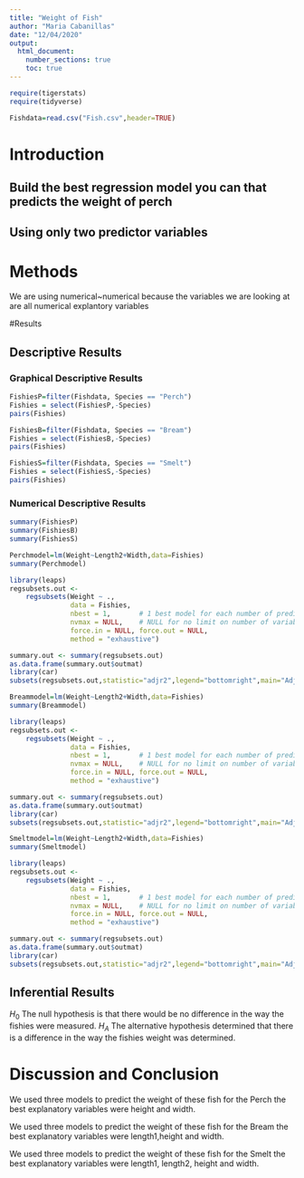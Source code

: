```yaml
---
title: "Weight of Fish"
author: "Maria Cabanillas"
date: "12/04/2020"
output: 
  html_document:
    number_sections: true
    toc: true
---
```



```r
require(tigerstats)
require(tidyverse)
```


```r
Fishdata=read.csv("Fish.csv",header=TRUE)
```

# Introduction

<!--In this section you explain what you are trying to show.  Where did the data come from?  What is the research or other question you are trying to answer?!-->

## Build the best regression model you can that predicts the weight of perch
## Using only two predictor variables  


# Methods

<!--Decide on your methods:  use "variable analysis" or other appropriate descriptors.  Make sure to choose at least one graphical method and at least one numerical method.!-->

We are using numerical~numerical because the variables we are looking at are all numerical explantory variables

#Results

<!--Divide this section into two sub-sections:  One for your descriptive  results and one for your inferential results.!-->

## Descriptive Results

### Graphical Descriptive Results

```r
FishiesP=filter(Fishdata, Species == "Perch")
Fishies = select(FishiesP,-Species)
pairs(Fishies)
```

```r
FishiesB=filter(Fishdata, Species == "Bream")
Fishies = select(FishiesB,-Species)
pairs(Fishies)
```

```r
FishiesS=filter(Fishdata, Species == "Smelt")
Fishies = select(FishiesS,-Species)
pairs(Fishies)
```

<!--Graphical results here.  Make sure to show your code.  Provide appropriate labels for axes, giving units if possible, and provide a good title for the graph, too.  Use the graphical results to describe the patterns if any that exist in the data as focused toward the research question!-->



### Numerical Descriptive Results

```r
summary(FishiesP)
summary(FishiesB)
summary(FishiesS)
```


<!--Numerical results go here. Use the numerical results to describe the patterns if any that exist in the data as focused toward the research question!-->

```r
Perchmodel=lm(Weight~Length2+Width,data=Fishies)
summary(Perchmodel)
```
```r
library(leaps)
regsubsets.out <-
    regsubsets(Weight ~ .,
               data = Fishies,
               nbest = 1,       # 1 best model for each number of predictors
               nvmax = NULL,    # NULL for no limit on number of variables
               force.in = NULL, force.out = NULL,
               method = "exhaustive")

summary.out <- summary(regsubsets.out)
as.data.frame(summary.out$outmat)
library(car)
subsets(regsubsets.out,statistic="adjr2",legend="bottomright",main="Adjusted R^2")
```


```r
Breammodel=lm(Weight~Length2+Width,data=Fishies)
summary(Breammodel)
```
```r
library(leaps)
regsubsets.out <-
    regsubsets(Weight ~ .,
               data = Fishies,
               nbest = 1,       # 1 best model for each number of predictors
               nvmax = NULL,    # NULL for no limit on number of variables
               force.in = NULL, force.out = NULL,
               method = "exhaustive")

summary.out <- summary(regsubsets.out)
as.data.frame(summary.out$outmat)
library(car)
subsets(regsubsets.out,statistic="adjr2",legend="bottomright",main="Adjusted R^2")
```

```r
Smeltmodel=lm(Weight~Length2+Width,data=Fishies)
summary(Smeltmodel)
```
```r
library(leaps)
regsubsets.out <-
    regsubsets(Weight ~ .,
               data = Fishies,
               nbest = 1,       # 1 best model for each number of predictors
               nvmax = NULL,    # NULL for no limit on number of variables
               force.in = NULL, force.out = NULL,
               method = "exhaustive")

summary.out <- summary(regsubsets.out)
as.data.frame(summary.out$outmat)
library(car)
subsets(regsubsets.out,statistic="adjr2",legend="bottomright",main="Adjusted R^2")
```
## Inferential Results

<!--State hypothesis clearly.  Make sure your discussion of the inferential test covers all the aspects that the test output produces, such as test statistic, p-value etc.  Make a decision about the null hypothesis, explain the assumptions on which the selected test/procedure was based, and why the chosen procedure satisfys the assumptions and is appropriate to answer the research question!-->

$H_0$ The null hypothesis is that there would be no difference in the way the fishies were measured.
$H_A$ The alternative hypothesis determined that there is a difference in the way the fishies weight was determined.


# Discussion and Conclusion

<!--Discussion and conclusion here.  If you found a relationship be sure to consider whether the relationship occurs because one of the variavbles causes the other, or whether they perhasps are related for some other reason.  Watch the chapter 6 videos from the GeorgeTown videos collection.!-->

We used three models to predict the weight of these fish for the Perch the best explanatory variables were height and width.

We used three models to predict the weight of these fish for the Bream the best explanatory variables were length1,height and width.

We used three models to predict the weight of these fish for the Smelt the best explanatory variables were length1, length2, height and width.
